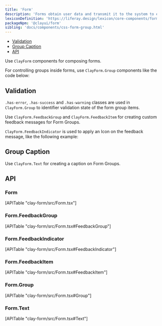 ```yaml
---
title: 'Form'
description: 'Forms obtain user data and transmit it to the system to either store the data, produce an action, or both.'
lexiconDefinition: 'https://liferay.design/lexicon/core-components/forms/'
packageNpm: '@clayui/form'
sibling: 'docs/components/css-form-group.html'
---
```



<div class="nav-toc-absolute">
<div class="nav-toc">

-   [Validation](#validation)
-   [Group Caption](#group-caption)
-   [API](#api)

</div>
</div>

Use `ClayForm` components for composing forms.

For controlling groups inside forms, use `ClayForm.Group` components like the code below:

<Form />

## Validation

`.has-error`, `.has-success` and `.has-warning` classes are used in `ClayForm.Group` to identifier validation state of the form group items.

Use `ClayForm.FeedbackGroup` and `ClayForm.FeedbackItem` for creating custom feedback messages for Form Groups.

`ClayForm.FeedbackIndicator` is used to apply an Icon on the feedback message, like the following example:

<FormValidation />

## Group Caption

Use `ClayForm.Text` for creating a caption on Form Groups.

<FormText />

## API

### Form

<div>[APITable "clay-form/src/Form.tsx"]</div>

### Form.FeedbackGroup

<div>[APITable "clay-form/src/Form.tsx#FeedbackGroup"]</div>

### Form.FeedbackIndicator

<div>[APITable "clay-form/src/Form.tsx#FeedbackIndicator"]</div>

### Form.FeedbackItem

<div>[APITable "clay-form/src/Form.tsx#FeedbackItem"]</div>

### Form.Group

<div>[APITable "clay-form/src/Form.tsx#Group"]</div>

### Form.Text

<div>[APITable "clay-form/src/Form.tsx#Text"]</div>
